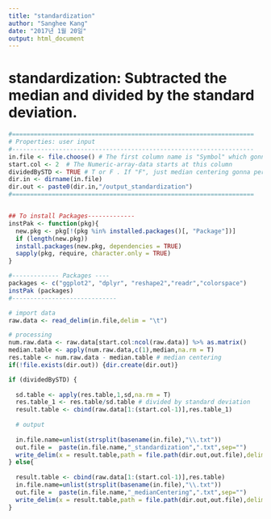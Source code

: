 ```yaml
---
title: "standardization"
author: "Sanghee Kang"
date: "2017년 1월 20일"
output: html_document
---
```


# standardization: Subtracted the median and divided by the standard deviation.

```r

#===================================================================
# Properties: user input
#-------------------------------------------------------------------
in.file <- file.choose() # The first column name is "Symbol" which gonna be the key for merging
start.col <- 2  # The Numeric-array-data starts at this column
dividedBySTD <- TRUE # T or F . If "F", just median centering gonna perform
dir.in <- dirname(in.file)
dir.out <- paste0(dir.in,"/output_standardization")
#===================================================================


## To install Packages-------------
instPak <- function(pkg){
  new.pkg <- pkg[!(pkg %in% installed.packages()[, "Package"])]
  if (length(new.pkg)) 
  install.packages(new.pkg, dependencies = TRUE)
  sapply(pkg, require, character.only = TRUE)
}

#------------- Packages ----
packages <- c("ggplot2", "dplyr", "reshape2","readr","colorspace")
instPak (packages) 
#-----------------------------

# import data
raw.data <- read_delim(in.file,delim = "\t")

# processing
num.raw.data <- raw.data[start.col:ncol(raw.data)] %>% as.matrix()
median.table <- apply(num.raw.data,c(1),median,na.rm = T)
res.table <- num.raw.data - median.table # median centering
if(!file.exists(dir.out)) {dir.create(dir.out)}

if (dividedBySTD) {
  
  sd.table <- apply(res.table,1,sd,na.rm = T) 
  res.table_1 <- res.table/sd.table # divided by standard deviation
  result.table <- cbind(raw.data[1:(start.col-1)],res.table_1)
  
  # output
  
  in.file.name=unlist(strsplit(basename(in.file),"\\.txt"))
  out.file =  paste(in.file.name,"_standardization",".txt",sep="")
  write_delim(x = result.table,path = file.path(dir.out,out.file),delim = "\t")
} else{
  
  result.table <- cbind(raw.data[1:(start.col-1)],res.table)
  in.file.name=unlist(strsplit(basename(in.file),"\\.txt"))
  out.file =  paste(in.file.name,"_medianCentering",".txt",sep="")
  write_delim(x = result.table,path = file.path(dir.out,out.file),delim = "\t")
}

```

